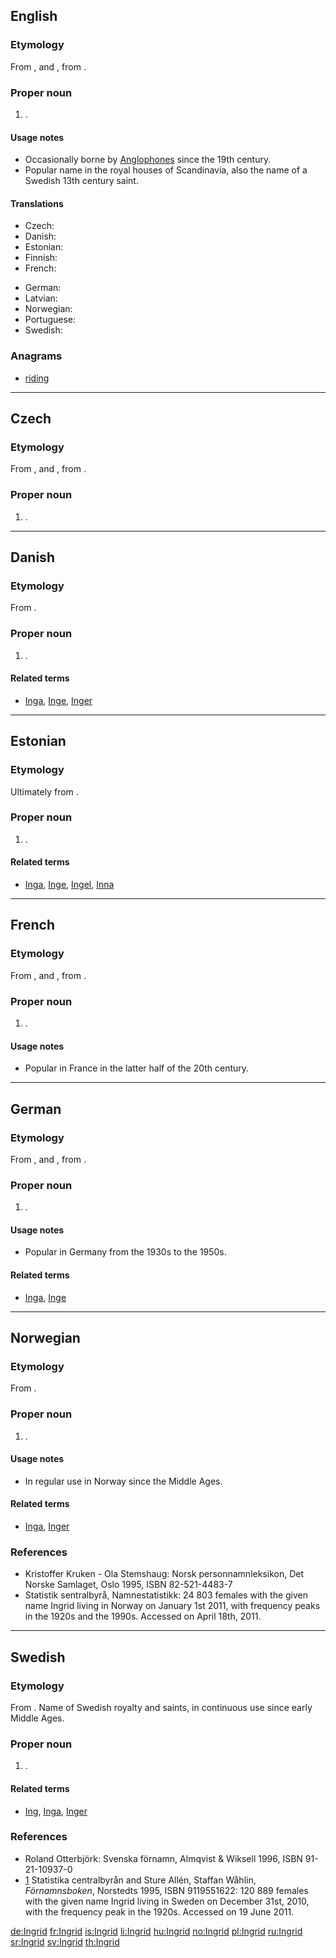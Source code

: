 ==English==
{{wikipedia|Ingrid (given name)|lang=en}}

===Etymology===
From {{etyl|sv}}, {{etyl|no}} and {{etyl|da}} {{term|Ingrid|lang=sv}}, from {{etyl|non}} {{term|Ingiríðr|lang=non}}.

===Proper noun===
{{en-proper noun}}

# {{given name|female|from=Germanic}}.

====Usage notes====
* Occasionally borne by [[Anglophone]]s since the 19th century.
* Popular name in the royal houses of Scandinavia, also the name of a Swedish 13th century saint.

====Translations====
{{trans-top|female given name}}
* Czech: {{t-|cs|Ingrid|f}}
* Danish: {{t-|da|Ingrid}}
* Estonian: {{t-|et|Ingrid}}
* Finnish: {{t+|fi|Inkeri}}
* French: {{t+|fr|Ingrid}}
{{trans-mid}}
* German: {{t+|de|Ingrid}}
* Latvian: {{t|lv|Ingrīda|f}}
* Norwegian: {{t+|no|Ingrid}}
* Portuguese: {{t-|pt|Ingrid}}
* Swedish: {{t+|sv|Ingrid}}
{{trans-bottom}}

===Anagrams===
* [[riding#English|riding]]

----

==Czech==
{{wikipedia|lang=cs}}

===Etymology===
From {{etyl|sv|cs}}, {{etyl|no|cs}} and {{etyl|da|cs}} {{term|Ingrid|lang=sv}}, from {{etyl|non|cs}} {{term|Ingiríðr|lang=non}}.

===Proper noun===
{{cs-proper noun|g=f}}

# {{given name|female|lang=cs}}.

----

==Danish==

===Etymology===
From {{etyl|non|da}} {{term|Ingiríðr|lang=non}}.

===Proper noun===
{{infl|da|proper noun}}

# {{given name|female|lang=da}}.

====Related terms====
* [[Inga]], [[Inge]], [[Inger]]

----

==Estonian==

===Etymology===
Ultimately from {{etyl|non|et}} {{term|Ingiríðr|lang=non}}.

===Proper noun===
{{infl|et|proper noun}}

# {{given name|female|lang=et}}.

====Related terms====
* [[Inga]], [[Inge]], [[Ingel]], [[Inna]]

----

==French==
{{wikipedia|dab=Ingrid|lang=fr}}

===Etymology===
From {{etyl|sv|fr}}, {{etyl|no|fr}} and {{etyl|da|fr}} {{term|Ingrid|lang=sv}}, from {{etyl|non|fr}} {{term|Ingiríðr|lang=non}}.

===Proper noun===
{{fr-proper noun|f}}

# {{given name|female|lang=fr}}.

====Usage notes====
* Popular in France in the latter half of the 20th century.

----

==German==
{{wikipedia|lang=de}}

===Etymology===
From {{etyl|sv|de}}, {{etyl|no|de}} and {{etyl|da|de}} {{term|Ingrid|lang=sv}}, from {{etyl|non|de}} {{term|Ingiríðr|lang=non}}.

===Proper noun===
{{infl|de|proper noun}}

# {{given name|female|lang=de}}.

====Usage notes====
* Popular in Germany from the 1930s to the 1950s.

====Related terms====
* [[Inga]], [[Inge]]

----

==Norwegian==
{{wikipedia|lang=nb}}
{{wikipedia|lang=nn}}

===Etymology===
From {{etyl|non|no}} {{term|Ingiríðr|lang=non}}. 

===Proper noun===
{{infl|no|proper noun}}

# {{given name|female|lang=no}}.

====Usage notes====
* In regular use in Norway since the Middle Ages.

====Related terms====
* [[Inga]], [[Inger]]

===References===
* Kristoffer Kruken - Ola Stemshaug: Norsk personnamnleksikon, Det Norske Samlaget, Oslo 1995, ISBN 82-521-4483-7
* [http://www.ssb.no/navn/ ] Statistik sentralbyrå, Namnestatistikk: 24 803 females with the given name Ingrid living in Norway on January 1st 2011, with frequency peaks in the 1920s and the 1990s. Accessed on April 18th, 2011.

----

==Swedish==
{{wikipedia|lang=sv}}

===Etymology===
From {{etyl|non|sv}} {{term|Ingiríðr|lang=non}}. Name of Swedish royalty and saints, in continuous use since early Middle Ages.

===Proper noun===
{{infl|sv|proper noun}}

# {{given name|female|lang=sv}}.

====Related terms====
* [[Ing]], [[Inga]], [[Inger]]

===References===
* Roland Otterbjörk: Svenska förnamn, Almqvist & Wiksell 1996, ISBN 91-21-10937-0
* [http://www.scb.se/Pages/NameSearch____259432.aspx] Statistika centralbyrån and Sture Allén, Staffan Wåhlin, ''Förnamnsboken'', Norstedts 1995, ISBN 9119551622: 120 889 females with the given name Ingrid living in Sweden on December 31st, 2010, with the frequency peak in the 1920s. Accessed on 19 June 2011.



[[de:Ingrid]]
[[fr:Ingrid]]
[[is:Ingrid]]
[[li:Ingrid]]
[[hu:Ingrid]]
[[no:Ingrid]]
[[pl:Ingrid]]
[[ru:Ingrid]]
[[sr:Ingrid]]
[[sv:Ingrid]]
[[th:Ingrid]]